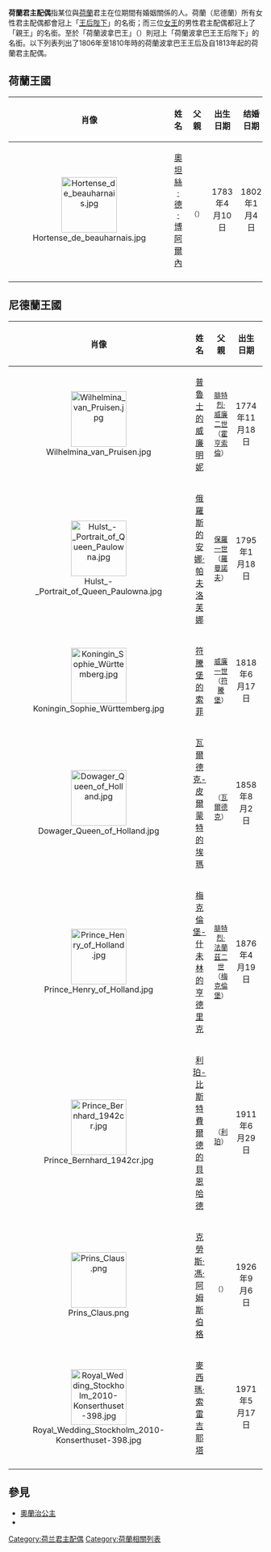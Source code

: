 '''荷蘭君主配偶'''指某位與[[荷蘭|荷蘭]]君主在位期間有婚姻關係的人。荷蘭（尼德蘭）所有女性君主配偶都會冠上「[[王后|王后]][[陛下|陛下]]」的名銜；而三位[[女王|女王]]的男性君主配偶都冠上了「親王{{link-en|陛下 (女性君主配偶)|Royal Highness|殿下}}」的名銜。至於「荷蘭波拿巴王」（{{lang-en|Bonaparte King of Holland}}）則冠上「荷蘭波拿巴王王后陛下」的名銜。以下列表列出了1806年至1810年時的荷蘭波拿巴王王后及自1813年起的荷蘭君主配偶。

== 荷蘭王國 ==
{| width=95% class="wikitable"
!width = "8%" | 肖像
!width = "11%" | 姓名
!width = "9%" | 父親
!width = "10%" | 出生日期
!width = "9%" | 结婚日期
!width = "9%" | 封后日期
!width = "9%" | 卸任日期
!width = "9%" | 死亡日期
!width = "6%" | 配偶
|-
|align="center"| [[File:Hortense_de_beauharnais.jpg|110px]]
|align="center"| [[奧坦絲·德·博阿爾內|奧坦絲·德·博阿爾內]]
|align="center"| <small>{{link-en|亞歷山大·德·布哈奈|Alexandre de Beauharnais}}<br>（{{link-en|布哈奈王朝|House of Beauharnais|布哈奈}}）</small>
|align="center"| 1783年4月10日
|align="center"| 1802年1月4日
|align="center"| 1806年6月5日<br />''丈夫即位''
|align="center"| 1810年7月1日<br />''丈夫退位''
|align="center"| 1837年10月5日
|align="center"| [[路易·波拿巴|路德維克一世]]
|-
|}

== 尼德蘭王國 ==
{| width=95% class="wikitable"
!width = "8%" | 肖像
!width = "11%" | 姓名
!width = "9%" | 父親
!width = "10%" | 出生日期
!width = "9%" | 结婚日期
!width = "9%" | 加冕日期
!width = "9%" | 卸任日期
!width = "9%" | 死亡日期
!width = "6%" | 配偶
|-
|align="center"| [[File:Wilhelmina_van_Pruisen.jpg|110px]]
|align="center"| [[威廉明妮_(荷蘭王后)|普魯士的威廉明妮]]
|align="center"| <small>[[腓特烈·威廉二世|腓特烈·威廉二世]]<br/>（[[霍亨索倫王朝|霍亨索倫]]）</small>
|align="center"| 1774年11月18日
|align="center"| 1791年10月1日
|align="center"| 1813年12月6日<br/>''丈夫即位''
|align="center" colspan="2"| 1837年10月12日
|align="center"| [[威廉一世_(荷蘭)|威廉一世]]
|-
|align="center"| [[File:Hulst_-_Portrait_of_Queen_Paulowna.jpg|110px]]
|align="center"| [[安娜·帕夫洛芙娜_(荷蘭王后)|俄羅斯的安娜·帕夫洛芙娜]]
|align="center"| <small>[[保羅一世_(俄國)|保羅一世]]<br/>（[[羅曼諾夫王朝|羅曼諾夫]]）</small>
|align="center"| 1795年1月18日
|align="center"| 1816年2月21日
|align="center"| 1840年10月7日<br/>''丈夫即位''
|align="center"| 1849年3月7日<br/>''丈夫去世''
|align="center"| 1865年3月1日
|align="center"| [[威廉二世_(荷兰)|威廉二世]]
|-
|align="center"| [[File:Koningin_Sophie_Württemberg.jpg|110px]]
|align="center"| [[索菲_(符騰堡)|符騰堡的索菲]]
|align="center"| <small>[[威廉一世_(符騰堡)|威廉一世]]<br/>（[[符騰堡王朝|符騰堡]]）</small>
|align="center"| 1818年6月17日
|align="center"| 1839年6月18日
|align="center"| 1849年3月7日<br/>''丈夫即位''
|align="center" colspan="2"| 1877年6月3日
|align="center" rowspan="2"| [[威廉三世_(荷蘭)|威廉三世]]
|-
|align="center"| [[File:Dowager_Queen_of_Holland.jpg|110px]]
|align="center"| [[埃瑪公主_(瓦爾德克-皮爾蒙特)|瓦爾德克-皮爾蒙特的埃瑪]]
|align="center"| <small>{{link-en|格奧爾格·維克多 (瓦爾德克-皮爾蒙特)|George Victor, Prince of Waldeck and Pyrmont|瓦爾德克-皮爾蒙特的格奧爾格·維克多}}<br/>（[[瓦爾德克統治者列表|瓦爾德克]]）</small>
|align="center"| 1858年8月2日
|align="center" colspan="2"| 1879年1月7日
|align="center"| 1890年11月23日<br/>''丈夫去世''
|align="center"| 1934年3月20日
|-
|align="center"| [[File:Prince_Henry_of_Holland.jpg|110px]]
|align="center"| [[亨德里克親王_(梅克倫堡-什未林)|梅克倫堡-什未林的亨德里克]]
|align="center"| <small>[[腓特烈·法蘭茲二世|腓特烈·法蘭茲二世]]<br/>（[[梅克倫堡王朝|梅克倫堡]]）</small>
|align="center"| 1876年4月19日
|align="center" colspan="2"| 1901年2月7日
|align="center" colspan="2"| 1934年7月32日
|align="center"| [[威廉明娜_(荷蘭)|威廉明娜]]
|-
|align="center"| [[File:Prince_Bernhard_1942cr.jpg|110px]]
|align="center"| [[貝恩哈德親王_(利珀-比斯特費爾德)|利珀-比斯特費爾德的貝恩哈德]]
|align="center"| <small>{{link-en|貝恩哈德王子 (利珀)(1872-1934)|Prince Bernhard of Lippe (1872–1934)|利珀的貝恩哈德王子}}<br/>（[[利珀君主列表|利珀]]）</small>
|align="center"| 1911年6月29日
|align="center"| 1936年9月8日
|align="center"| 1948年9月6日<br/>''妻子即位''
|align="center"| 1980年4月30日<br/>''妻子退位''
|align="center"| 2004年12月1日
|align="center"| [[朱丽安娜女王|朱丽安娜]]
|-
|align="center"| [[File:Prins_Claus.png|110px]]
|align="center"| [[克勞斯親王_(荷蘭)|克勞斯·馮·阿姆斯伯格]]
|align="center"| <small>{{link-en|克勞斯·費利克斯·馮·阿姆斯伯格|Claus Felix von Amsberg}}<br/>（{{link-en|阿姆斯博格王朝|House of Amsberg|阿姆斯博格}}）</small>
|align="center"| 1926年9月6日
|align="center"| 1966年3月10日
|align="center"| 1980年4月30日<br/>''妻子即位''
|align="center" colspan="2"| 2002年10月6日
|align="center"| [[贝娅特丽克丝_(荷兰)|贝娅特丽克丝]]
|-
|align="center"| [[File:Royal_Wedding_Stockholm_2010-Konserthuset-398.jpg|110px]]
|align="center"| [[麥西瑪·索雷吉耶塔|麥西瑪·索雷吉耶塔]]
|align="center"| <small>{{link-en|豪爾赫·索雷吉耶塔|Jorge Zorreguieta}}</small>
|align="center"| 1971年5月17日
|align="center"| 2002年2月2日
|align="center"| 2013年4月30日<br />''丈夫即位''
|align="center" colspan="2"| 
|align="center"| [[威廉-亞歷山大_(荷蘭)|威廉-亞歷山大]]
|-
|}

==參見==
*[[奧蘭治公主|奧蘭治公主]]
*{{link-en|盧森堡君主配偶列表|List of consorts of Luxembourg}}

[[Category:荷兰君主配偶|Category:荷兰君主配偶]]
[[Category:荷蘭相關列表|Category:荷蘭相關列表]]
